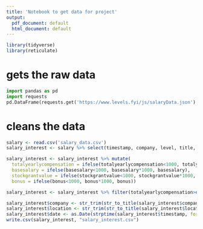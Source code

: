 ```yaml
---
title: 'Notebook to get data for project'
output:
  pdf_document: default
  html_document: default
---
```


```r
library(tidyverse)
library(reticulate)
```

# gets the raw data
```python
import pandas as pd
import requests
pd.DataFrame(requests.get('https://www.levels.fyi/js/salaryData.json').json()).to_csv('salary_data.csv', index=False)
```

# cleans the data
```r
salary <- read.csv('salary_data.csv')
salary_interest <- salary %>% select(timestamp, company, level, title, totalyearlycompensation, location, yearsofexperience, yearsatcompany, basesalary, stockgrantvalue, bonus, gender)

salary_interest <- salary_interest %>% mutate(
  totalyearlycompensation = ifelse(totalyearlycompensation<1000, totalyearlycompensation*1000, totalyearlycompensation), 
  basesalary = ifelse(basesalary<1000, basesalary*1000, basesalary),
  stockgrantvalue = ifelse(stockgrantvalue<1000, stockgrantvalue*1000, stockgrantvalue),
  bonus = ifelse(bonus<1000, bonus*1000, bonus))

salary_interest <- salary_interest %>% filter(totalyearlycompensation>quantile(totalyearlycompensation, 0.05), totalyearlycompensation<quantile(totalyearlycompensation, 0.99), basesalary > quantile(basesalary, 0.05),basesalary < quantile(basesalary, 0.99), yearsatcompany < 60)

salary_interest$company <- str_trim(str_to_title(salary_interest$company))
salary_interest$location <- str_trim(str_to_title(salary_interest$location))
salary_interest$date <- as.Date(strptime(salary_interest$timestamp, format="%m/%d/%Y"))
write.csv(salary_interest, "salary_interest.csv")
```